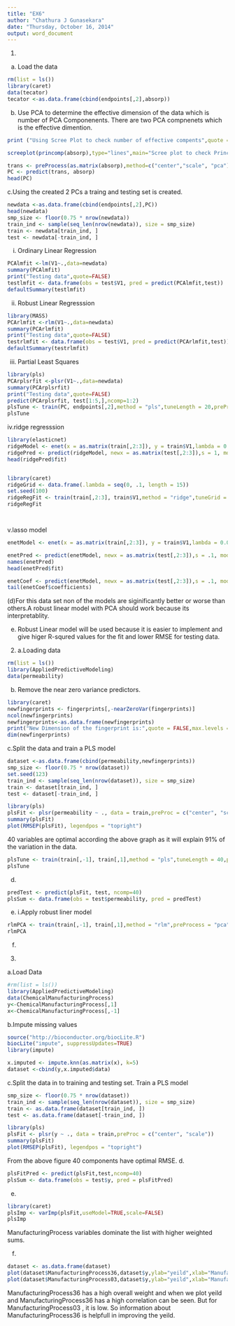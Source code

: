 ```yaml
---
title: "EX6"
author: "Chathura J Gunasekara"
date: "Thursday, October 16, 2014"
output: word_document
---
```

1.
a. Load the data

```r
rm(list = ls())
library(caret)
data(tecator)
tecator <-as.data.frame(cbind(endpoints[,2],absorp))
```

b. Use PCA to determine the effective dimension of the data which is number of PCA Componenents. There are two PCA compnenets which is the effective dimention.

```r
print ("Using Scree Plot to check number of effective compents",quote = FALSE)

screeplot(princomp(absorp),type="lines",main="Scree plot to check Principal Components")

trans <- preProcess(as.matrix(absorp),method=c("center","scale", "pca"))
PC <- predict(trans, absorp)
head(PC)
```
c.Using the created 2 PCs a traing and testing set is created.
```r
newdata <-as.data.frame(cbind(endpoints[,2],PC))
head(newdata)
smp_size <- floor(0.75 * nrow(newdata))
train_ind <- sample(seq_len(nrow(newdata)), size = smp_size)
train <- newdata[train_ind, ]
test <- newdata[-train_ind, ]

```
i. Ordinary Linear Regression
```r
PCAlmfit <-lm(V1~.,data=newdata)
summary(PCAlmfit)
print("Testing data",quote=FALSE)
testlmfit <- data.frame(obs = test$V1, pred = predict(PCAlmfit,test))
defaultSummary(testlmfit)
```
ii. Robust Linear Regresssion
```r
library(MASS)
PCArlmfit <-rlm(V1~.,data=newdata)
summary(PCArlmfit)
print("Testing data",quote=FALSE)
testrlmfit <- data.frame(obs = test$V1, pred = predict(PCArlmfit,test))
defaultSummary(testrlmfit)
```
iii. Partial Least Squares
```r
library(pls)
PCArplsrfit <-plsr(V1~.,data=newdata)
summary(PCArplsrfit)
print("Testing data",quote=FALSE)
predict(PCArplsrfit, test[1:5,],ncomp=1:2)
plsTune <- train(PC, endpoints[,2],method = "pls",tuneLength = 20,preProc = c("center", "scale"))
plsTune
```
iv.ridge regresssion
```r
library(elasticnet)
ridgeModel <- enet(x = as.matrix(train[,2:3]), y = train$V1,lambda = 0.001)
ridgePred <- predict(ridgeModel, newx = as.matrix(test[,2:3]),s = 1, mode = "fraction",type = "fit")
head(ridgePred$fit)


library(caret)
ridgeGrid <- data.frame(.lambda = seq(0, .1, length = 15))
set.seed(100)
ridgeRegFit <- train(train[,2:3], train$V1,method = "ridge",tuneGrid = ridgeGrid,preProc = c("center", "scale"))
ridgeRegFit




```
v.lasso model
```r
enetModel <- enet(x = as.matrix(train[,2:3]), y = train$V1,lambda = 0.01, normalize = TRUE)

enetPred <- predict(enetModel, newx = as.matrix(test[,2:3]),s = .1, mode = "fraction",type = "fit")
names(enetPred)
head(enetPred$fit)

enetCoef <- predict(enetModel, newx = as.matrix(test[,2:3]),s = .1, mode = "fraction",type = "coefficients")
tail(enetCoef$coefficients)
```
(d)For this data set non of the models are siginificantly better or worse than others.A robust linear model with PCA should work because its interpretablity. 

(e) Robust Linear model will be used because it is easier to implement and give higer R-squred values for the fit and lower RMSE for testing data.

2.
a.Loading data
```r
rm(list = ls())
library(AppliedPredictiveModeling)
data(permeability)
```
b. Remove the near zero variance predictors.
```r
library(caret)
newfingerprints <- fingerprints[,-nearZeroVar(fingerprints)]
ncol(newfingerprints)
newfingerprints<-as.data.frame(newfingerprints)
print("New Dimension of the fingerprint is:",quote = FALSE,max.levels = NULL)
dim(newfingerprints)
```
c.Split the data and train a PLS model
```r
dataset <-as.data.frame(cbind(permeability,newfingerprints))
smp_size <- floor(0.75 * nrow(dataset))
set.seed(123)
train_ind <- sample(seq_len(nrow(dataset)), size = smp_size)
train <- dataset[train_ind, ]
test <- dataset[-train_ind, ]

library(pls)
plsFit <- plsr(permeability ~ ., data = train,preProc = c("center", "scale"))
summary(plsFit)
plot(RMSEP(plsFit), legendpos = "topright")

```
40 variables are optimal according the above graph as it will explain 91% of the variation in the data.

```r
plsTune <- train(train[,-1], train[,1],method = "pls",tuneLength = 40,preProc = c("center", "scale"))
plsTune
```
d.
```r
predTest <- predict(plsFit, test, ncomp=40)
plsSum <- data.frame(obs = test$permeability, pred = predTest)
```
e.
i.Apply robust liner model
```r

rlmPCA <- train(train[,-1], train[,1],method = "rlm",preProcess = "pca")
rlmPCA

```

f.

3.

a.Load Data
```r
#rm(list = ls())
library(AppliedPredictiveModeling)
data(ChemicalManufacturingProcess)
y<-ChemicalManufacturingProcess[,1]
x<-ChemicalManufacturingProcess[,-1]

```

b.Impute missing values
```r
source("http://bioconductor.org/biocLite.R")
biocLite("impute", suppressUpdates=TRUE)
library(impute)

x.imputed <- impute.knn(as.matrix(x), k=5)
dataset <-cbind(y,x.imputed$data)

```
c.Split the data in to training and testing set. Train a PLS model
```r
smp_size <- floor(0.75 * nrow(dataset))
train_ind <- sample(seq_len(nrow(dataset)), size = smp_size)
train <- as.data.frame(dataset[train_ind, ])
test <- as.data.frame(dataset[-train_ind, ])

library(pls)
plsFit <- plsr(y ~ ., data = train,preProc = c("center", "scale"))
summary(plsFit)
plot(RMSEP(plsFit), legendpos = "topright")
```
From the above figure 40 components have optimal RMSE.
d.
```r
plsFitPred <- predict(plsFit,test,ncomp=40)
plsSum <- data.frame(obs = test$y, pred = plsFitPred)
```
e.

```r
library(caret)
plsImp <- varImp(plsFit,useModel=TRUE,scale=FALSE)
plsImp

```
ManufacturingProcess variables dominate the list with higher weighted sums.


f.
```r
dataset <- as.data.frame(dataset)
plot(dataset$ManufacturingProcess36,dataset$y,ylab="yeild",xlab="ManufacturingProcess36")
plot(dataset$ManufacturingProcess03,dataset$y,ylab="yeild",xlab="ManufacturingProcess03")

```
ManufacturingProcess36 has a high overall weight and when we plot yeild and ManufacturingProcess36 has a high correlation can be seen. But for ManufacturingProcess03 , it is low. So information about ManufacturingProcess36 is helpfull in improving the yeild.


